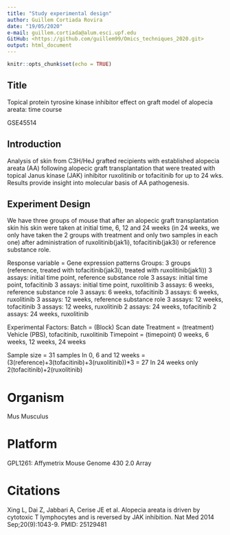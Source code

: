 ```yaml
---
title: "Study experimental design"
author: Guillem Cortiada Rovira
date: "19/05/2020"
e-mail: guillem.cortiada@alum.esci.upf.edu
GitHub: <https://github.com/guillem99/Omics_techniques_2020.git>
output: html_document
---
```


```r
knitr::opts_chunk$set(echo = TRUE)
```

## Title
Topical protein tyrosine kinase inhibitor effect on graft model of alopecia areata: time course

GSE45514


## Introduction
Analysis of skin from C3H/HeJ grafted recipients with established alopecia areata (AA) following alopecic graft transplantation that were treated with topical Janus kinase (JAK) inhibitor ruxolitinib or tofacitinib for up to 24 wks. Results provide insight into molecular basis of AA pathogenesis.

## Experiment Design
We have three groups of mouse that after an alopecic graft transplantation skin his skin were taken at initial time, 6, 12 and 24 weeks (in 24 weeks, we only have taken the 2 groups with treatment and only two samples in each one) after administration of ruxolitinib(jak1i), tofacitinib(jak3i) or reference substance role.


Response variable = Gene expression patterns
Groups: 3 groups (reference, treated with tofacitinib(jak3i), treated with ruxolitinib(jak1i))
3 assays: initial time point, reference substance role
3 assays: initial time point, tofacitinib
3 assays: initial time point, ruxolitinib
3 assays: 6 weeks, reference substance role
3 assays: 6 weeks, tofacitinib
3 assays: 6 weeks, ruxolitinib
3 assays: 12 weeks, reference substance role
3 assays: 12 weeks, tofacitinib
3 assays: 12 weeks, ruxolitinib
2 assays: 24 weeks, tofacitinib
2 assays: 24 weeks, ruxolitinib

Experimental Factors:
Batch = (Block) Scan date
Treatment = (treatment) Vehicle (PBS), tofacitinib, ruxolitinib
Timepoint = (timepoint) 0 weeks, 6 weeks, 12 weeks, 24 weeks

Sample size = 31 samples
In 0, 6 and 12 weeks = (3(reference)+3(tofacitinib)+3(ruxolitinib))*3 = 27
In 24 weeks only 2(tofacitinib)+2(ruxolitinib)


# Organism
Mus Musculus

# Platform
GPL1261: Affymetrix Mouse Genome 430 2.0 Array

# Citations
Xing L, Dai Z, Jabbari A, Cerise JE et al. Alopecia areata is driven by cytotoxic T lymphocytes and is reversed by JAK inhibition. Nat Med 2014 Sep;20(9):1043-9. PMID: 25129481



